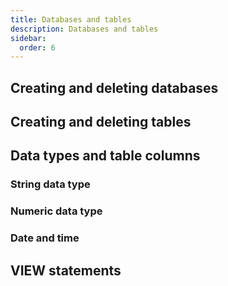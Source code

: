 ```yaml
---
title: Databases and tables
description: Databases and tables  
sidebar:
  order: 6
---
```


## Creating and deleting databases
## Creating and deleting tables
## Data types and table columns
### String data type
### Numeric data type
### Date and time
## VIEW statements
